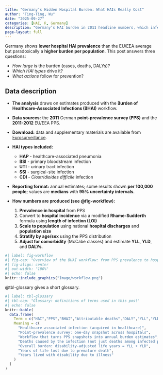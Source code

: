 ```yaml
---
title: "Germany’s Hidden Hospital Burden: What HAIs Really Cost"
author: "Ting-Ting, Wu"
date: "2025-09-27"
categories: [HAI, R, Germany]
description: "Germany’s HAI burden in 2011 headline numbers, which infections drive it, and why per-population burden looks high."
page-layout: full
---
```


  Germany shows **lower hospital HAI prevalence** than the EU/EEA average but paradoxically a **higher burden per population**. This post answers three questions: 
  
  - *How large* is the burden (cases, deaths, DALYs)?  
  - *Which HAI types* drive it?  
  - *What actions* follow for prevention?

## Data description

- **The analysis** draws on estimates produced with the **Burden of Healthcare-Associated Infections (BHAI)** workflow.
- **Data sources:** the **2011** German **point-prevalence survey (PPS)** and the **2011-2012** EU/EEA PPS.
- **Download:** data and supplementary materials are available from [Eurosurveillance](https://www.eurosurveillance.org/content/10.2807/1560-7917.ES.2019.24.46.1900135#supplementary_data).
- **HAI types included:**  
  - **HAP** - healthcare-associated pneumonia  
  - **BSI** - primary bloodstream infection  
  - **UTI** - urinary tract infection  
  - **SSI** - surgical-site infection  
  - **CDI** - *Clostridioides difficile* infection
  
- **Reporting format:** annual estimates; some results shown **per 100,000 people**; values are **medians** with **95% uncertainty intervals**.

- **How numbers are produced (see @fig-workflow):**  
  1. **Prevalence in hospital** from PPS
  2. Convert to **hospital incidence** via a modified **Rhame-Sudderth** formula using **length of infection (LOI)**  
  3. **Scale to population** using national **hospital discharges** and **population size**  
  4. **Stratify by age/sex** using the PPS distribution  
  5. **Adjust for comorbidity** (McCabe classes) and estimate **YLL**, **YLD**, and **DALYs**.

```r
#| label: fig-workflow
#| fig-cap: "Overview of the BHAI workflow: from PPS prevalence to hospital incidence, population scaling, stratification, comorbidity adjustment, and DALY estimation."
#| fig-align: center
#| out-width: "100%"
#| echo: false
knitr::include_graphics("Image/workflow.png")
```

@tbl-glossary gives a short glossary.

```r
#| label: tbl-glossary
#| tbl-cap: "Glossary: definitions of terms used in this post"
#| echo: false
knitr::kable(
  data.frame(
    Term = c("HAI","PPS","BHAI","Attributable deaths","DALY","YLL","YLD"),
    Meaning = c(
      "Healthcare-associated infection (acquired in healthcare)",
      "Point-prevalence survey: one-day snapshot across hospitals",
      "Workflow that turns PPS snapshots into annual burden estimates",
      "Deaths caused by the infection (not just deaths among infected patients)",
      "Overall burden: disability-adjusted life years = YLL + YLD",
      "Years of life lost due to premature death",
      "Years lived with disability due to illness"
    )
  )
)
```
